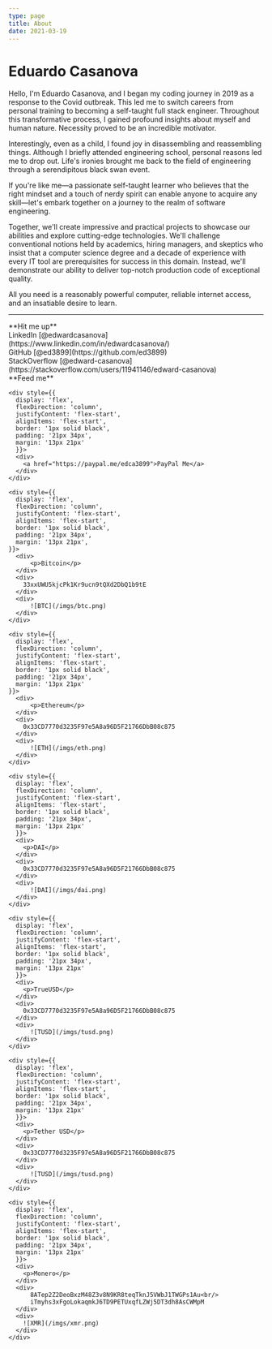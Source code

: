 ```yaml
---
type: page
title: About
date: 2021-03-19
---
```


# Eduardo Casanova

Hello, I'm Eduardo Casanova, and I began my coding journey in 2019 as a response to the Covid outbreak. This led me to switch careers from personal training to becoming a self-taught full stack engineer. Throughout this transformative process, I gained profound insights about myself and human nature. Necessity proved to be an incredible motivator.

Interestingly, even as a child, I found joy in disassembling and reassembling things. Although I briefly attended engineering school, personal reasons led me to drop out. Life's ironies brought me back to the field of engineering through a serendipitous black swan event.

If you're like me—a passionate self-taught learner who believes that the right mindset and a touch of nerdy spirit can enable anyone to acquire any skill—let's embark together on a journey to the realm of software engineering.

Together, we'll create impressive and practical projects to showcase our abilities and explore cutting-edge technologies. We'll challenge conventional notions held by academics, hiring managers, and skeptics who insist that a computer science degree and a decade of experience with every IT tool are prerequisites for success in this domain. Instead, we'll demonstrate our ability to deliver top-notch production code of exceptional quality.

All you need is a reasonably powerful computer, reliable internet access, and an insatiable desire to learn.

---

<div style={{ display: "flex", flexDirection: "column", justifyContent: "flex-start" }}>

  <section> **Hit me up** </section>

  <div style={{ flex: 1 }}>LinkedIn [@edwardcasanova](https://www.linkedin.com/in/edwardcasanova/)</div>
  <div style={{ flex: 1 }}>GitHub [@ed3899](https://github.com/ed3899)</div>
  <div style={{ flex: 1 }}>StackOverflow [@edward-casanova](https://stackoverflow.com/users/11941146/edward-casanova)</div>

  <section style={{ marginTop: '20px' }}>  **Feed me** </section>

  <div style={{
      display: 'flex',
      flexDirection: 'column',
      justifyContent: 'flex-start',
      alignItems: 'flex-start'
  }}>

    <div style={{
      display: 'flex',
      flexDirection: 'column',
      justifyContent: 'flex-start',
      alignItems: 'flex-start',
      border: '1px solid black',
      padding: '21px 34px',
      margin: '13px 21px'
      }}>
      <div>
        <a href="https://paypal.me/edca3899">PayPal Me</a>
      </div>
    </div>

    <div style={{
      display: 'flex',
      flexDirection: 'column',
      justifyContent: 'flex-start',
      alignItems: 'flex-start',
      border: '1px solid black',
      padding: '21px 34px',
      margin: '13px 21px',
    }}>
      <div>
          <p>Bitcoin</p>
      </div>
      <div>
        33xxUWU5kjcPk1Kr9ucn9tQXd2DbQ1b9tE
      </div>
      <div>
          ![BTC](/imgs/btc.png)
      </div>
    </div>

    <div style={{
      display: 'flex',
      flexDirection: 'column',
      justifyContent: 'flex-start',
      alignItems: 'flex-start',
      border: '1px solid black',
      padding: '21px 34px',
      margin: '13px 21px'
    }}>
      <div>
          <p>Ethereum</p>
      </div>
      <div>
        0x33CD7770d3235F97e5A8a96D5F21766DbB08c875
      </div>
      <div>
          ![ETH](/imgs/eth.png)
      </div>
    </div>

    <div style={{
      display: 'flex',
      flexDirection: 'column',
      justifyContent: 'flex-start',
      alignItems: 'flex-start',
      border: '1px solid black',
      padding: '21px 34px',
      margin: '13px 21px'
      }}>
      <div>
        <p>DAI</p>
      </div>
      <div>
        0x33CD7770d3235F97e5A8a96D5F21766DbB08c875
      </div>
      <div>
          ![DAI](/imgs/dai.png)
      </div>
    </div>

    <div style={{
      display: 'flex',
      flexDirection: 'column',
      justifyContent: 'flex-start',
      alignItems: 'flex-start',
      border: '1px solid black',
      padding: '21px 34px',
      margin: '13px 21px'
      }}>
      <div>
        <p>TrueUSD</p>
      </div>
      <div>
        0x33CD7770d3235F97e5A8a96D5F21766DbB08c875
      </div>
      <div>
          ![TUSD](/imgs/tusd.png)
      </div>
    </div>

    <div style={{
      display: 'flex',
      flexDirection: 'column',
      justifyContent: 'flex-start',
      alignItems: 'flex-start',
      border: '1px solid black',
      padding: '21px 34px',
      margin: '13px 21px'
      }}>
      <div>
        <p>Tether USD</p>
      </div>
      <div>
        0x33CD7770d3235F97e5A8a96D5F21766DbB08c875
      </div>
      <div>
          ![TUSD](/imgs/tusd.png)
      </div>
    </div>

    <div style={{
      display: 'flex',
      flexDirection: 'column',
      justifyContent: 'flex-start',
      alignItems: 'flex-start',
      border: '1px solid black',
      padding: '21px 34px',
      margin: '13px 21px'
      }}>
      <div>
        <p>Monero</p>
      </div>
      <div>
          8ATep2Z2DeoBxzM48Z3v8N9KR8teqTknJ5VWbJ1TWGPs1Au<br/>
          iTmyhs3xFgoLokaqmkJ6TD9PETUxqfLZWj5DT3dh8AsCWMpM
      </div>
      <div>
        ![XMR](/imgs/xmr.png)
      </div>
    </div>
  </div>
</div>



